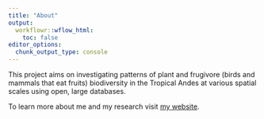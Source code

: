 ```yaml
---
title: "About"
output:
  workflowr::wflow_html:
    toc: false
editor_options:
  chunk_output_type: console
---
```


This project aims on investigating patterns of plant and frugivore (birds and mammals that eat fruits) biodiversity in the Tropical Andes at various spatial scales using open, large databases.

To learn more about me and my research visit [my website](www.hazeljanderson.com).
